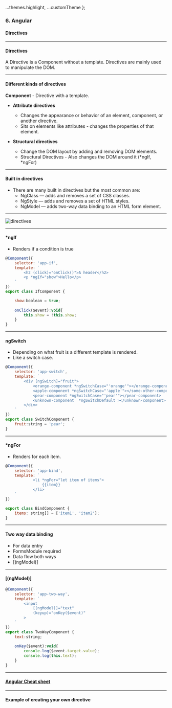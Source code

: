 
  ...themes.highlight,
  ...customTheme
};



### 6. Angular
#### Directives


---


#### Directives

A Directive is a Component without a template.
Directives are mainly used to manipulate the DOM.



---


#### Different kinds of directives

**Component** - Directive with a template.
* **Attribute directives**
  * Changes the appearance or behavior of an element, component, or another directive.
  * Sits on elements like attributes - changes the properties of that element.


* **Structural directives**
  * Change the DOM layout by adding and removing DOM elements.
  * Structural Directives - Also changes the DOM around it (*ngIf, *ngFor)


---
				

#### Built in directives
				
* There are many built in directives but the most common are:
	* NgClass — adds and removes a set of CSS classes.
	* NgStyle — adds and removes a set of HTML styles.
	* NgModel — adds two-way data binding to an HTML form element.


---

<img src={img0} alt="directives"/>


---

#### *ngIf

* Renders if a condition is true
           
```JavaScript
@Component({
	selector: 'app-if',
	template: `
		<h2 (click)="onClick()">A header</h2>
		<p *ngIf="show">Hello</p>
	`
})
export class IfComponent {

	show:boolean = true;
		
	onClick($event):void{
		this.show = !this.show;
	}
}
```



---
				

#### ngSwitch

* Depending on what fruit is a different template is rendered.
* Like a switch case.
           
```JavaScript
@Component({
	selector: 'app-switch',
	template: `
		<div [ngSwitch]="fruit">
			<orange-component *ngSwitchCase="'orange'"></orange-component>
			<apple-component *ngSwitchCase="'apple'"></some-other-component>
			<pear-component *ngSwitchCase="'pear'"></pear-component>
			<unknown-component  *ngSwitchDefault ></unknown-component>
		</div>
	`
})
export class SwitchComponent {
	fruit:string = 'pear';	
}
```


---
				
#### *ngFor

* Renders for each item.
           
```JavaScript
@Component({
	selector: 'app-bind',
	template: `
			<li *ngFor="let item of items">
				{{item}}
			</li>
	`
})

export class BindComponent {
	items: string[] = ['item1', 'item2'];
}
```


---

#### Two way data binding

* For data entry
* FormsModule required
* Data flow both ways
* [(ngModel)]


---
				
####  [(ngModel)]
           
```JavaScript
@Component({
	selector: 'app-two-way',
	template: `
		<input
			[(ngModel)]="text"
			(keyup)="onKey($event)"
		>
	`
})
export class TwoWayComponent {
	text:string;
		
	onKey($event):void{
		console.log($event.target.value);
		console.log(this.text);
	}
}
```


---

#### <a href="https://angular.io/guide/cheatsheet" target="blank">Angular Cheat sheet</a>


---

#### Example of creating your own directive
